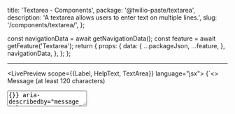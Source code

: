   title: 'Textarea - Components',
  package: '@twilio-paste/textarea',
  description: 'A textarea allows users to enter text on multiple lines.',
  slug: '/components/textarea/',
};



  const navigationData = await getNavigationData();
  const feature = await getFeature('Textarea');
  return {
    props: {
      data: {
        ...packageJson,
        ...feature,
      },
      navigationData,
    },
  };
};

<NormalizedComponentHeader
  categoryRoute={SidebarCategoryRoutes.COMPONENTS}
  githubUrl="https://github.com/twilio-labs/paste/tree/main/packages/paste-core/components/textarea"
  storybookUrl="/?path=/story/components-textarea--textarea"
  data={props.data}
/>

---

<contentwrapper>

<PageAside data={mdxHeadings} />

<content>

<LivePreview scope={{Label, HelpText, TextArea}} language="jsx">
  {`<>
  <Label htmlFor="message" required>Message (at least 120 characters)</Label>
  <TextArea onChange={()=>{}} aria-describedby="message_help_text" id="message" name="message" required />
  <HelpText id="message_help_text">Enter at least 120 characters</HelpText>
</>`}
</LivePreview>

## Guidelines

A Textarea allows users to enter text on multiple lines. It is used with the [Label](/components/label) and [Help Text](/components/help-text) components.

A Textarea allows for any text to be entered and can't be restricted as other [inputs](/components/input/) can.

### Accessibility

- Include a visible label on **all** form fields.
- Each label must use the `htmlFor` prop that equals the `id` of the associated textarea.
- Avoid placeholder text. It's not broadly supported by assistive technologies, doesn't display in older browsers, and dissapears from the field when a user enters text.
- Use 1 of 3 ways to label a form field:
  - Visible label with [Label](/components/label) (preferred)
  - Visible label that's associated to the textarea with `aria-labelledby`
  - Label directly using `aria-label`
- Provide clear identification of required fields in the label or at the start of a form. If you use the required field indicator, include the form key at the start of the form.
  - Use the `required` prop to programatically indicate they are required to browsers.
- Use [Help Text](/components/help-text) and an error icon to show [inline error text](/patterns/error-state) on any field that errors to make it visually clear that the field changed.
- If the textarea has associated help text or error text, include the `aria-describedby` prop on the textarea. This should match the `id` of the help or error text.

## Examples

### Textarea

The Textarea should include the base `Textarea`, along with supporting elements to compose a textarea field that gives the user the context they need to successfully fill it out:

- [**Label**](/components/label) — Every form field should have a label. The label should indicate what should be entered into field.
- **Required field indicator** — If most of the fields on a form are optional, indicate the few that are required with text or a required indicator.
- [**Help Text**](/components/help-text) — Text that's placed below the field to help users prevent an error and describe what makes the form field successful

<Callout variant="neutral" marginY="space70">
  <CalloutHeading as="h4">Accessibility insight</CalloutHeading>
  <CalloutText>
    Make sure to connect the <inlineCode>Label</inlineCode> to the <inlineCode>TextArea</inlineCode>. This is done with
    the <inlineCode>htmlFor</inlineCode> prop on the label, and the <inlineCode>id</inlineCode> prop on the textarea.
    Those two need to match.
  </CalloutText>
  <CalloutText>
    If the textarea has any associated help text, the textarea should also use the{' '}
    <inlineCode>aria-describedby</inlineCode> prop that equals the <inlineCode>id</inlineCode> of the help text. This
    ensures screen readers know the help text ties directly to the textarea.
  </CalloutText>
</Callout>

<LivePreview scope={{Label, HelpText, TextArea}} language="jsx">
  {`<>
  <Label htmlFor="message" required>Message (at least 120 characters)</Label>
  <TextArea onChange={()=>{}} aria-describedby="message_help_text" id="message" name="message" required />
  <HelpText id="message_help_text">Enter at least 120 characters</HelpText>
</>`}
</LivePreview>

### Textarea with add-ons (prefix/suffix text or icons)

- **Prefix/suffix text** — Text that can be used as a prefix and/or suffix to the value that is entered. Use prefix/suffix to help users format text.
- **Icon** — Icons can be placed in the same area as the prefix and suffix text. Icons should trigger an action (_e.g._, clearing a field).

<LivePreview scope={{Label, HelpText, TextArea, Text}} language="jsx">
  {`<>
  <Label htmlFor="short_bio" required>Short biography</Label>
  <TextArea onChange={()=>{}} id="short_bio" name="short_bio" insertBefore={<Text color="colorTextWeak" as="span" fontWeight="fontWeightSemibold">Bio</Text>} required />
</>`}
</LivePreview>

<LivePreview scope={{Label, HelpText, TextArea, InformationIcon, Button}} language="jsx">
  {`<>
  <Label htmlFor="body" required>Body copy</Label>
  <TextArea
    onChange={()=>{}}
    aria-describedby="body_help_text"
    id="body"
    name="body"
    placeholder="Ahoy, World"
    insertAfter={
      <Button variant="link">
        <InformationIcon decorative={false} size="sizeIcon20" title="Get more info" />
      </Button>
    }
  />
  <HelpText id="body_help_text">Enter text for the copy area</HelpText>
</>`}
</LivePreview>

### Resizable Textarea

By default, the textarea is not resizable. To change this, add the prop `resize='vertical'`.

<LivePreview scope={{Label, HelpText, TextArea}} language="jsx">
  {`<>
  <Label htmlFor="message" required>Message (at least 120 characters)</Label>
  <TextArea onChange={()=>{}} aria-describedby="message_help_text" id="message" name="message" resize="vertical" required />
  <HelpText id="message_help_text">Enter at least 120 characters</HelpText>
</>`}
</LivePreview>

## States

### Textarea with inline error

Change a form field to its error state and use [Help Text](/components/help-text) to add an inline error if the value entered doesn't pass validation requirements.

The error Help Text is placed below the field to inform a user of any errors in their value. The error text should replace and repeat the help text. Review the [error state pattern](/patterns/error-state) for guidance on writing error messages.

<LivePreview scope={{Label, HelpText, TextArea}} language="jsx">
  {`<>
  <Label htmlFor="text_error">Description</Label>
  <TextArea onChange={()=>{}} aria-describedby="text_error_help_text" id="text_error" name="text_error" hasError />
  <HelpText id="text_error_help_text" variant="error">Enter a description.</HelpText>
</>`}
</LivePreview>

### Disabled Textarea

Use a disabled form field to show users that they can't interact with the field.

<LivePreview scope={{Label, TextArea}} language="jsx">
  {`<>
  <Label htmlFor="text_disabled" disabled>Description (disabled)</Label>
  <TextArea onChange={()=>{}} id="text_disabled" name="text_disabled" placeholder="Paste is a design system used to build accessible, consistent, and high quality customer experiences at Twilio. Paste is open source and contributions are welcome." disabled />
</>`}
</LivePreview>

### Read-only Textarea

Use a read-only form field when a field's value can't be changed, but users should be able to read or apply focus on the field. For example, use a read-only form field if a user needs to copy the value.

<LivePreview scope={{Label, TextArea}} language="jsx">
  {`<>
  <Label htmlFor="text_readonly">Description (read-only)</Label>
  <TextArea onChange={()=>{}} id="text_readonly" name="text_readonly" readOnly value="Paste is a design system used to build accessible, consistent, and high quality customer experiences at Twilio. Paste is open source and contributions are welcome." />
</>`}
</LivePreview>

## Composition notes

A textarea field must have at least a label and a textarea.

<LivePreview scope={{Label, TextArea}} language="jsx">
  {`<>
  <Label htmlFor="details">Details</Label>
  <TextArea onChange={()=>{}} id="details" name="details" />
</>`}
</LivePreview>

### Positioning form fields

Stack form fields vertically with `$space-80` spacing between each field.

<LivePreview scope={{Label, HelpText, TextArea, Box}} language="jsx">
  {`<>
  <Box marginBottom="space80">
    <Label htmlFor="header">Header</Label>
    <TextArea onChange={()=>{}} id="header" name="header" placeholder="Ahoy, World!" />
  </Box>
  <Box>
    <Label htmlFor="footer">Footer</Label>
    <TextArea onChange={()=>{}} id="footer" name="footer" placeholder="Bon voyage" />
  </Box>
</>`}
</LivePreview>

Avoid placing multiple form fields on the same horizontal row to help make it easier to scan a page vertically. Use the [Grid component](/components/grid) if you need to place form fields horizontally.

### Labels and help text

Labels should clearly describe the value being requested. They should be concise and descriptive, not instructional. To do this:

- Use [Help Text](/components/help-text) to provide instruction if needed. For example, don't use "Enter the registration code on the back of your SIM card below" as label text. Instead, use "SIM registration code" as a label and "Find the registration code on the back of your SIM card" as help text.
- Avoid articles (like "a" and "the") and punctuation. For example, use "SIM registration code" rather than "The SIM registration code".

To support internationalization, avoid starting a sentence with the label and using the field to finish it since sentence structures vary across languages. For example, use "Call log expiration date" or "How long should logs be stored?". Don't use "Remove logs after:".

Give users enough information in help text to prevent textarea and formatting errors. Keep it concise and scoped to information that will help with validation. For example, use help text if a password field has specific requirements that a user should know prior to filling it out.

### Required field indicator

Ask for information only when needed. Consider removing the field otherwise.

Use text or required indicators to show users which fields they must fill out.

### Validation

Validate form fields on form submission.

Validating a form field when the user leaves the current field (on blur) can be helpful to check for syntax errors. However, this can be frustrating to users who tab through controls to navigate a page, and to screen reader users, who might not be able to detect that an error occurred on blur.

Don't prevent form submission by disabling the submit button. A disabled button cannot be detected by assistive technologies. Use error messages to explain what information is missing or incorrect.

### Errors

Use Help Text to show an inline error that to explains how to fix the error. For additional guidance on how to compose error messages, refer to the [error state pattern](/patterns/error-state).

### Optional compositional elements

- **Prefix/suffix** — Use a prefix or suffix to help users format their textarea and to provide more context about the value a user is entering. For example, you could prefix or suffix a field with a currency symbol, or use suffix to append a character counter. Make sure to consider internationalization when using prefixes or suffixes since formatting may differ across languages. For example, currency symbols are placed on the left in American English, while they're placed on the right in French. Don't use prefix/suffix text as a replacement for a label.
- **Icon** — Use an icon if you need to give the user additional controls for the field. For example, use an icon to clear a field on click, removing the need for users to manually delete their entered value. Place icon buttons that trigger an action on the right side of the field. If you need 2 actions on a field (e.g., popover trigger and clear field), place the icon button that affects the field value on the right, and the other icon on the left.

## When to use a Textarea

Use a textarea when users are expected to enter text that exceeds a single line, usually longer than a sentence.

<DoDont>
  <Do title="Do" body="Use a textarea to encourage longer text entry." center>
    <Box width="100%" padding="space60">
      <Label htmlFor="long_do">Tell us your life story</Label>
      <TextArea onChange={() => {}} id="long_do" name="long_do" />
    </Box>
  </Do>
  <Dont
    title="Don't"
    body="Don't use a textarea when text entry is expected to be short since it could confuse users. Use an input instead."
    center
  >
    <Box width="100%" padding="space60">
      <Label htmlFor="long_dont">First name</Label>
      <TextArea onChange={() => {}} id="long_dont" name="long_dont" />
    </Box>
  </Dont>
</DoDont>
<DoDont>
  <Do
    title="Do"
    body="If you limit the length of text entry, show a character counter and explain to users in help text why their entry is restricted."
    center
  >
    <Box width="100%" padding="space60">
      <Label htmlFor="limited_do">Job description (120 characters)</Label>
      <TextArea onChange={() => {}} aria-describedby="limited_do_help_text" id="limited_do" name="limited_do" />
      <HelpText id="limited_do_help_text">Limit to 120 characters</HelpText>
    </Box>
  </Do>
  <Dont
    title="Don't"
    body="Don't have a character limit if you can't explain to the user why their text entry is restricted."
    center
  >
    <Box width="100%" padding="space60">
      <Label htmlFor="limited_dont">State motto</Label>
      <TextArea onChange={() => {}} id="limited_dont" name="limited_dont" />
    </Box>
  </Dont>
</DoDont>
<DoDont>
  <Do title="Do" body="Use help text to help users prevent errors and fill out a form field correctly." center>
    <Box width="100%" padding="space60">
      <Label htmlFor="help_do">Enter the correct phrase</Label>
      <TextArea onChange={() => {}} aria-describedby="help_do_help_text" id="help_do" name="help_do" />
      <HelpText id="help_do_help_text">Type in: "Paste is open source and contributions are welcome."</HelpText>
    </Box>
  </Do>
  <Dont title="Don't" body="Don't use placeholder text for validation instructions." center>
    <Box width="100%" padding="space60">
      <Label htmlFor="help_dont">Enter the correct phrase</Label>
      <TextArea
        onChange={() => {}}
        id="help_dont"
        name="help_dont"
        placeholder="Type in: Paste is open source and contributions are welcome."
      />
    </Box>
  </Dont>
</DoDont>
<DoDont>
  <Do
    title="Do"
    body="Keep help text and error text concise and simple. If you need to use more than 2 sentences to explain a field, link out to supporting docs or trigger a popover instead."
    center
  >
    <Box width="100%" padding="space60">
      <Label htmlFor="error_do" required>
        Header
      </Label>
      <TextArea onChange={() => {}} id="error_do" name="error_do" required hasError />
      <HelpText variant="error">This is a required field. Enter some text.</HelpText>
    </Box>
  </Do>
  <Dont title="Don't" body="Don't use more than 2 sentences in help text or error text." center>
    <Box width="100%" padding="space60">
      <Label htmlFor="error_dont" required>
        Phone number
      </Label>
      <TextArea onChange={() => {}} id="error_dont" name="error_dont" required hasError />
      <HelpText variant="error">
        This field is needed to submit your document. If you don't enter any text, your submission will fail. Please
        enter some text into the field. This will make the field valid.
      </HelpText>
    </Box>
  </Dont>
</DoDont>
<DoDont>
  <Do title="Do" body="Include a visible label on every form field." center>
    <Box width="100%" padding="space60">
      <Label htmlFor="label_do">Footer text</Label>
      <TextArea onChange={() => {}} id="label_do" name="label_do" />
    </Box>
  </Do>
  <Dont title="Don't" body="Don't use prefix/suffix text as a replacement for a label." center>
    <Box width="100%" padding="space60">
      <TextArea
        onChange={() => {}}
        id="label_dont"
        name="label_dont"
        insertBefore={
          <Text as="span" fontWeight="fontWeightSemibold">
            Footer text
          </Text>
        }
      />
    </Box>
  </Dont>
</DoDont>
<DoDont>
  <Do
    title="Do"
    body="Use a disabled form field to show users that they can't interact with the field, but that it could potentially be enabled through another UI element."
    center
  >
    <Box width="100%" padding="space60">
      <Label htmlFor="disabled_do">Legal use only</Label>
      <TextArea onChange={() => {}} id="disabled_do" name="disabled_do" disabled />
    </Box>
  </Do>
  <Dont
    title="Don't"
    body="Don't use a disabled form field to show information that can't be edited. Instead, use a read-only form field or consider another way of showing static information."
    center
  >
    <Box width="100%" padding="space60">
      <Label htmlFor="disabled_dont">Company information</Label>
      <TextArea
        onChange={() => {}}
        id="disabled_dont"
        name="disabled_dont"
        disabled
        value="Twilio powers the future of business communications."
      />
    </Box>
  </Dont>
</DoDont>

## Usage guide

### API

#### Installation

```bash
yarn add @twilio-paste/textarea - or - yarn add @twilio-paste/core
```

#### Usage

```jsx
import {TextArea} from '@twilio-paste/core/textarea';
import {Label} from '@twilio-paste/core/label';
import {HelpText} from '@twilio-paste/core/help-text';

const Component = () => (
  <>
    <Label htmlFor="foo" required>
      foo
    </Label>
    <TextArea onChange={() => {}} aria-describedby="foo_text" id="foo" name="foo" placeholder="foo" required />
    <HelpText id="foo_text">Enter some text.</HelpText>
  </>
);
```

#### TextArea props

All the valid HTML attributes for `textarea` are supported including the following props:

| Prop         | Type                                     | Description                                                                               | Default    |
| ------------ | ---------------------------------------- | ----------------------------------------------------------------------------------------- | ---------- |
| id?          | string                                   | Sets the id of the textarea. Should match the htmlFor of `Label`.                         | null       |
| name?        | string                                   | Sets the name of the textarea.                                                            | null       |
| placeholder? | string                                   | Sets the placeholder of the textarea.                                                     | null       |
| disabled?    | boolean                                  | Disables the textarea.                                                                    | false      |
| readOnly?    | boolean                                  | Sets the textarea to readonly.                                                            | false      |
| required?    | boolean                                  | Sets the textarea as required.                                                            | false      |
| resize?      | 'none', 'vertical'                       | Sets if the textarea can be resized.                                                      | 'none'     |
| hasError?    | boolean                                  | Sets the textarea to an error state.                                                      | false      |
| onChange?    | `(event: React.MouseEvent<HTMLElement>)` |                                                                                           | null       |
| onFocus?     | `(event: React.MouseEvent<HTMLElement>)` |                                                                                           | null       |
| onBlur?      | `(event: React.MouseEvent<HTMLElement>)` |                                                                                           | null       |
| variant?     | 'default', 'inverse'                     |                                                                                           | 'default'  |
| element?     | `string`                                 | Overrides the default element name to apply unique styles with the Customization Provider | 'TEXTAREA' |

<ChangelogRevealer>
  <Changelog />
</ChangelogRevealer>

</content>

</contentwrapper>
